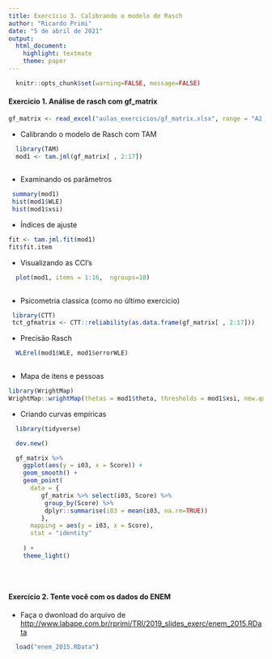```yaml
---
title: Exercício 3. Calibrando o modelo de Rasch
author: "Ricardo Primi"
date: "5 de abril de 2021"
output: 
  html_document: 
    highlight: textmate
    theme: paper
---
```


```r
  knitr::opts_chunk$set(warning=FALSE, message=FALSE)
```

#### Exercicio 1. Análise de rasch com gf_matrix

```r
gf_matrix <- read_excel("aulas_exercicios/gf_matrix.xlsx", range = "A2:R1184")
```

-   Calibrando o modelo de Rasch com TAM

```r

  library(TAM)
  mod1 <- tam.jml(gf_matrix[ , 2:17])
 
```

-   Examinando os parâmetros

```r
 summary(mod1)
 hist(mod1$WLE)
 hist(mod1$xsi)

```

-   Índices de ajuste

```r

fit <- tam.jml.fit(mod1)
fit$fit.item

```

-   Visualizando as CCI's

```r
 
  plot(mod1, items = 1:16,  ngroups=10)
  
```

-   Psicometria classica (como no último exercicio)

```r
 library(CTT)
 tct_gfmatrix <- CTT::reliability(as.data.frame(gf_matrix[ , 2:17]))
```

-   Precisão Rasch

```r

  WLErel(mod1$WLE, mod1$errorWLE)
 
```

-   Mapa de itens e pessoas

```r

library(WrightMap)
WrightMap::wrightMap(thetas = mod1$theta, thresholds = mod1$xsi, new.quartz = TRUE)

```

-   Criando curvas empíricas

```r
 
  library(tidyverse)

  dev.new()

  gf_matrix %>% 
    ggplot(aes(y = i03, x = Score)) + 
    geom_smooth() + 
    geom_point(
      data = {
         gf_matrix %>% select(i03, Score) %>%
          group_by(Score) %>%
          dplyr::summarise(i03 = mean(i03, na.rm=TRUE))
         },
      mapping = aes(y = i03, x = Score),
      stat = "identity"
      
    ) + 
    theme_light() 
  
  
  

```

#### Exercício 2. Tente você com os dados do ENEM

-   Faça o dwonload do arquivo de <http://www.labape.com.br/rprimi/TRI/2019_slides_exerc/enem_2015.RData>

```r

  load("enem_2015.RData")
```
